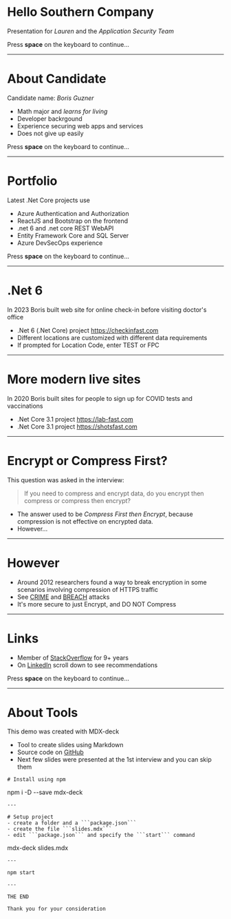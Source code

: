 # Hello Southern Company
Presentation for *Lauren* and the *Application Security Team*

Press **space** on the keyboard to continue...

--- 
# About Candidate

Candidate name: *Boris Guzner*

<Steps>

- Math major and *learns for living*
- Developer backrgound
- Experience securing web apps and services
- Does not give up easily

</Steps>

Press **space** on the keyboard to continue...

--- 
# Portfolio
Latest .Net Core projects use

<Steps>

- Azure Authentication and Authorization 
- ReactJS and Bootstrap on the frontend
- .net 6 and .net core REST WebAPI
- Entity Framework Core and SQL Server 
- Azure DevSecOps experience 

</Steps>

Press **space** on the keyboard to continue...

--- 
# .Net 6

In 2023 Boris built web site for online check-in before visiting doctor's office

- .Net 6 (.Net Core) project https://checkinfast.com
- Different locations are customized with different data requirements
- If prompted for Location Code, enter TEST or FPC

--- 

# More modern live sites

In 2020 Boris built sites for people to sign up for COVID tests and vaccinations

- .Net Core 3.1 project https://lab-fast.com
- .Net Core 3.1 project https://shotsfast.com

--- 

# Encrypt or Compress First?
This question was asked in the interview: 

> If you need to compress and encrypt data, do you encrypt then compress or compress then encrypt?

<Steps>

- The answer used to be *Compress First then Encrypt*, because compression is not effective on encrypted data.
- However...
</Steps>

--- 
# However
- Around 2012 researchers found a way to break encryption in some scenarios involving compression of HTTPS traffic
- See [CRIME](https://en.wikipedia.org/wiki/CRIME) and [BREACH](https://github.com/nealharris/BREACH) attacks
- It's more secure to just Encrypt, and DO NOT Compress

--- 
# Links

<Steps>

- Member of [StackOverflow](https://stackoverflow.com/users/3220060/regmagik) for 9+ years
- On [LinkedIn](https://www.linkedin.com/in/borisguzner/) scroll down to see recommendations

</Steps>

Press **space** on the keyboard to continue...

--- 

# About Tools
This demo was created with MDX-deck

<Steps>

- Tool to create slides using Markdown 
- Source code on [GitHub](https://github.com/regmagik/slide)
- Next few slides were presented at the 1st interview and you can skip them

</Steps>

```
# Install using npm
```
npm i -D --save mdx-deck
```
--- 

# Setup project
- create a folder and a ```package.json```
- create the file ```slides.mdx``` 
- edit ```package.json``` and specify the ```start``` command
```
mdx-deck slides.mdx
```
--- 

npm start

---

THE END

Thank you for your consideration
